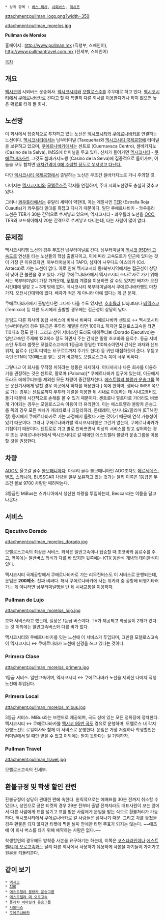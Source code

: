  * 상위 항목 : [[버스 회사]], [[시외버스]], [[멕시코]]

attachment:pullman_logo.png?width=350

attachment:pullman_morelos.jpg

'''Pullman de Morelos'''

홈페이지 : http://www.pullman.mx (직행부, 스페인어), http://www.pullmantravel.com.mx (전세부, 스페인어)

[[목차]]

== 개요 ==
[[멕시코]]의 시외버스 운송회사. [[멕시코시티]]와 [[모렐로스]]주를 주무대로 하고 있다. [[멕시코시티]]에서 [[쿠에르나바카]]로 간다고 할 때 특별히 다른 회사를 이용한다거나 하지 않으면 높은 확률로 타게 될 회사.

== 노선망 ==
이 회사에서 집중적으로 투자하고 있는 노선은 [[멕시코시티]]와 [[쿠에르나바카]]를 연결하는 노선이다. [[멕시코시티]]에서는 남부터미널 (Taxqueña)와 [[멕시코시티 국제공항]]에 터미널을 보유하고 있으며, [[쿠에르나바카]]에서는 센트로 (Cuernavaca Centro), 셀바카지노 (Casino de la Selva), IMSS에 터미널을 두고 있다. 신차가 들어가면 [[멕시코시티]] - [[쿠에르나바카]]선, 그것도 셀바카지노행 (Casino de la Selva)에 집중적으로 들어가며, 이들을 모두 합치면 [[빗자루질|배차간격이 0에 수렴할 정도로 쑤셔넣고 다닌다.]]

다만 [[멕시코시티 국제공항]]에서 출발하는 노선은 무조건 셀바카지노로 가니 주의할 것.

나머지는 [[멕시코시티]]와 [[모렐로스]]주 각지를 연결하며, 주내 시외노선망도 충실히 갖추고 있다.

그러나 [[콰우틀라]]에서는 유달리 세력이 약한데, 이는 계열사인 [[TER]] (Estrella Roja Cuautla)가 콰우틀라 일대를 휘집고 다니기 때문이다. 일단 쿠에르나바카 - 콰우틀라 노선은 TER가 30분 간격으로 쑤셔넣고 있으며, 멕시코시티 - 콰우틀라 노선을 [[ADO|OCC]], TER와 코드쉐어해서 20분 간격으로 쑤셔넣고 다니는데, 타는 사람이 많이 없다.

== 문제점 ==
멕시코시티행 노선의 경우 무조건 남부터미널로 간다. 남부터미널이 [[멕시코 95D번 고속도로]] 연선을 타는 노선들의 핵심 출발지이고, 이에 따라 고속도로가 인근에 있다는 것이 가장 큰 이유겠지만, 북부터미널이나 TAPO, 심지어 시우다드 아스테카 (Cd. Azteca)로 가는 노선이 없다. 이로 인해 멕시코시티 동/북부지역에서는 접근성이 상당히 낮아 큰 불편을 겪고 있다. 가령 쿠에르나바카에서 멕시코시티 소나로사로 가기 위해서는 북부터미널이 가장 가까운데, [[에스트렐랴 블랑카 운송그룹|푸투라]] 계열을 이용하면 갈 수도 있지만 배차가 오전시간대에 딸랑 2 ~ 3개 밖에 없다. 멕시코시티 북부터미널에서 쿠에르나바카행도 마찬가지. 오전시간대밖에 없다. 배차가 적은 게 아니라 아예 없다는 게 큰 문제.

쿠에르나바카에서 출발한다면 그나마 나을 수도 있지만, [[호후틀라]] (Jojutla)나 [[테믹스코]] (Temixco) 등 다른 도시에서 출발할 경우에는 접근성이 상당히 낮다.

운임도 다른 회사의 동급 서비스에 비해서 비싸다. 쿠에르나바카 센트로 ↔ 멕시코시티 남부터미널의 경우 1등급은 푸투라 계열을 타면 100페소 하지만 모렐로스고속을 타면 110페소 정도 한다. 그리고 상위 서비스인 도라도 에헤쿠티보 (Dorado Ejecutivo)는 일반고속인 주제에 122페소 정도 하면서 주는 간식은 딸랑 초코바와 음료수. 동급 서비스인 푸투라 셀렛은 모렐로스고속의 1등급과 동일한 110페소이면서 간식은 과자와 샌드위치, 음료수 (간혹 떠먹는 요구르트까지 주기도 한다) 등 귀빈 대접하듯이 준다. 우등고속인 ETN이 120페소를 받는 것과 비교해도 모렐로스고속 쪽이 너무 비싸다.

그렇다고 이 회사를 무작정 피하려는 행동은 자제하자. 어디까지나 다른 회사를 이용하기를 권장하는 것은 센트로, 팔로마 (Paloma)[* 쿠에르나바카 입구에 있는데, 이곳에서 도라도 에헤쿠티보를 제외한 모든 차량이 중간정차한다. [[에스트렐랴 블랑카 운송그룹]] 쪽은 운전기사에게 말할 경우 이곳에서 하차를 허용한다.] 쪽에 한하며, 셀바나 IMSS 쪽으로 가는 경우는 센트로까지 푸투라 계열을 이용한 뒤 시내로 이동하는 데 시내교통비도 들기 때문에 시간적으로 손해를 볼 수 있기 때문이다. 센트로나 팔로마로 가더라도 바쁘게 가야되는 경우는 모렐로스고속 이용이 더 유리한데, 이는 에스트렐랴 블랑카 운송그룹 쪽의 경우 모든 배차가 케레타로나 과달라하라, 몬테레이, 만사니요/콜리마 (ETN 한정) 등지에서 쿠에르나바카로 가는 과정에서 들렀다 가는 것이기 때문에 연착 가능성이 있기 때문이다. 그러나 쿠에르나바카발 멕시코시티행은 그런거 없는데, 쿠에르나바카가 기점이기 때문이다. 센트로로 가고 별로 안바쁘면서 최상의 서비스를 받고 싶어하는 경우 또는 쿠에르나바카에서 멕시코시티로 갈 때에만 에스트렐랴 블랑카 운송그룹을 이용할 것을 권장한다.

== 차량 ==
[[ADO]]도 울고갈 골수 [[볼보]]매니아다. 아무리 골수 볼보매니아인 ADO조차도 [[메르세데스-벤츠]], [[스카니아]], BUSSCAR 차량을 일부 보유하고 있는 것과는 달리 이쪽은 1등급은 무조건 볼보 9700 차량만 때려박는다.

3등급인 MiBus는 스카니아에서 생산한 차량을 투입하는데, Beccar라는 이름을 달고 나온다.

== 서비스 ==
=== Ejecutivo Dorado ===
attachment:pullman_morelos_dorado.jpg

모렐로스고속의 최상급 서비스. 좌석은 일반고속이나 탑승할 때 초코바와 음료수를 주고, 앞쪽에는 일반버스 좌석과 다를 바 없지만 뒷쪽에는 KTX 동반석 개념의 테이블석이 있다.

멕시코시티 국제공항에서 쿠에르나바카로 가는 리무진버스도 이 서비스로 운행되는데, 운임은 '''200페소'''. 진짜 비싸다. 해서 쿠에르나바카에 사는 위키러 중 공항에 비행기타러 가는 게 아니라면 남부터미널행을 탄 뒤 시내교통을 이용하자.

=== Pullman de Lujo ===
attachment:pullman_morelos_lujo.jpg

호화 서비스라고 했는데, 실상은 1등급 버스이다. TV가 제공되고 화장실이 2개가 있다는 것 이외에는 일반고속버스와 다를 바가 없다.

멕시코시티와 쿠에르나바카를 잇는 노선에 이 서비스가 투입되며, 그만큼 모렐로스고속이 멕시코시티 ↔ 쿠에르나바카 노선에 신경을 쓰고 있다는 것이다.

=== Primera Clase ===
attachment:pullman_morelos_primera.jpg

1등급 서비스. 일반고속이며, 멕시코시티 ↔ 쿠에르나바카 노선을 제외한 나머지 직행노선에 투입된다.

=== Primera Local ===
attachment:pullman_morelos_mibus.jpg

3등급 서비스. MiBus라는 브랜드로 제공되며, 국도 상에 있는 모든 정류장에 정차한다. 멕시코시티 ↔ 쿠에르나바카를 [[멕시코 95번 국도]] 경유로 운행하며, 모렐로스 내 각지 완행노선도 로컬회사와 함께 이 서비스로 운행한다. 운임은 가장 저렴하나 학생할인은 터미널에서 탈 때만 받을 수 있고 이외에는 받지 못한다는 걸 기억하자.

=== Pullman Travel ===
attachment:pullman_travel.jpg

모렐로스고속의 전세부.

== 환불규정 및 학생 할인 관련 ==
환불규정이 상당히 관대한 편에 속한다. 원칙적으로는 예매표를 30분 전까지 취소할 수 있으나, 성인으로 끊은 티켓의 경우 29분 전부터 출발 전까지라도 매표사원이 보는 앞에서 다른 사람에게 표를 넘기고 표를 받은 사람에게 운임을 받는 식으로 환불처리가 가능하다. 멕시코시티에서 쿠에르나바카로 갈 사람들은 넘쳐나기 때문. 그리고 차를 놓쳤을 경우 환불은 되지 않지만 티켓에 찍힌 날짜 안에만 타면 무효가 되지는 않는다. ~~애초에 이 회사 버스를 타기 위해 예약하는 사람은 없다.~~

학생할인의 경우에도 방학증 사본을 요구하기는 하는데, 이쪽은 [[에스트렐랴 블랑카 운송그룹|코스타라인]]이나 [[에스트렐랴 데 오로고속]]과는 달리 다른 회사에서 사용하기 유용하게 사본을 자기들이 가져가고 원본을 되돌려준다.

== 같이 보기 ==
 * [[멕시코]]
 * [[ADO]]
 * [[에스트렐랴 블랑카 운송그룹]]
 * [[에스트렐랴 데 오로고속]]
 * [[플레챠 아마릴랴 운송그룹]]
 * [[시외버스]]
 * [[쿠에르나바카]]
